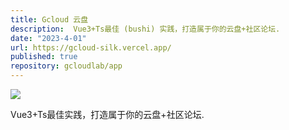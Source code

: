 ```yaml
---
title: Gcloud 云盘
description:  Vue3+Ts最佳 (bushi) 实践，打造属于你的云盘+社区论坛.
date: "2023-4-01"
url: https://gcloud-silk.vercel.app/
published: true
repository: gcloudlab/app
---
```



[![](https://camo.githubusercontent.com/9f485c0908b6ae3a953a240bd79dfbabb7e6114268fb88fe3eec66fc57db97cb/68747470733a2f2f7261772e67697468756275736572636f6e74656e74732e636f6d2f7965736d6f72652f696d672f6d61696e2f67636c6f75642f67636c6f75642d6170702e706e67)](https://gcloud-silk.vercel.app)

Vue3+Ts最佳实践，打造属于你的云盘+社区论坛.
